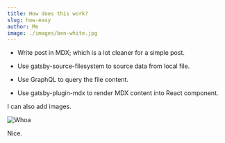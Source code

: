 ```yaml
---
title: How does this work?
slug: how-easy
author: Me
image: ./images/ben-white.jpg
---
```


- Write post in MDX; which is a lot cleaner for a simple post.

- Use gatsby-source-filesystem to source data from local file.

- Use GraphQL to query the file content.

- Use gatsby-plugin-mdx to render MDX content into React component.

I can also add images.

![Whoa](./images/ben-white.jpg)

Nice.
